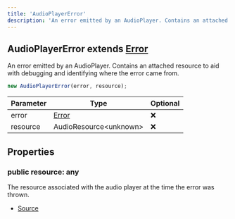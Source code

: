 ```yaml
---
title: 'AudioPlayerError'
description: 'An error emitted by an AudioPlayer. Contains an attached resource to aid with debugging and identifying where the error came from.'
---
```


## AudioPlayerError extends [Error](https://developer.mozilla.org/en-US/docs/Web/JavaScript/Reference/Global_Objects/Error)

An error emitted by an AudioPlayer. Contains an attached resource to aid with
debugging and identifying where the error came from.

```typescript
new AudioPlayerError(error, resource);
```

| Parameter | Type                                                                                            | Optional |
| --------- | ----------------------------------------------------------------------------------------------- | -------- |
| error     | [Error](https://developer.mozilla.org/en-US/docs/Web/JavaScript/Reference/Global_Objects/Error) | ❌       |
| resource  | AudioResource\<unknown>                                                                         | ❌       |

## Properties

### public resource: any

The resource associated with the audio player at the time the error was thrown.

- [Source](https://github.com/androz2091/discord-player/blob/ce04b3f4c6671029ce4d4aa9090e56ac7e7f5666/packages/discord-voip/src/audio/AudioPlayerError.ts#L14)
